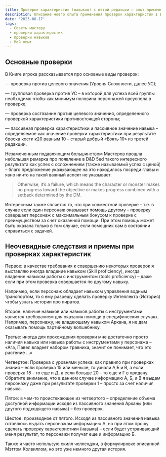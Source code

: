 ```yaml
---
title: Проверки характеристик (навыков) в пятой редакции – опыт применения
description: Описание моего опыта применения проверок характеристик в D&D 5e - советы для Мастера
date: '2023-08-17'
tags:
  - Советы мастеру
  - проверки характеристик
  - проверки навыков
  - Мой опыт
---
```


## Основные проверки

В Книге игрока рассказывается про основные виды проверок:

— проверка против целевого значения (Уровня Сложности, далее УС);

— групповая проверка против УС – в которой для успеха всей группы необходимо чтобы как минимум половина персонажей преуспела в проверке;

— проверка состязание против целевого значения, определенного проверкой характеристики противостоящей стороны;

— пассивная проверка характеристики и пассивное значение навыка – определяемое как значение проверки характеристики при результате броска кости к20 равным 10 – старый добрый «Взять 10» из третей редакции.

Незамеченным подавляющим большинством Мастеров прошла небольшая ремарка про появление в D&D 5ed такого интересного результата как успех с осложнением (также называемый успех с ценой) – благо предложение указывающее на это находилось посреди главы и явно ничто на такой важный аспект не указывает.

> Otherwise, it’s a failure, which means the character or monster makes no progress toward the objective or makes progress combined with a setback determined by the DM.

Интересным также является то, что при совместной проверке – т.е. в случае если один персонаж оказывает помощь другому – проверку совершает персонаж с максимальным бонусом к проверке с преимуществом за счет оказанной помощи. При этом помощь может быть оказана только в том случае, если помощник сам в состоянии справиться с задачей.

## Неочевидные следствия и приемы при проверках характеристик

Первое: в качестве требования к совершению некоторых проверок я выставляю иногда владение навыком (Skill proficiency), иногда владение навыком работы с инструментом (tools proficiency) – даже если при этом проверка совершается по другому навыку.

Например, если персонаж обладает навыком управления водным транспортом, то я ему разрешу сделать проверку Интеллекта (История) чтобы узнать истории про пиратов.

Второе: наличие навыков или навыков работы с инструментами является требованием для оказания помощи в специфических случаях. Например, персонажу, не владеющему навыком Аркана, я не дам оказывать помощь партийному волшебнику.

Третье: иногда для прохождения проверки мне достаточно просто наличия навыка или навыка работы с инструментами у персонажа – «Ага, Павел владеет набором травника, значит он понимает, что это растение …»

Четвертое: Проверка с уровнями успеха: как правило при проверках знаний – если проверка 15 или меньше, то узнали А,Б и В, а если проверка 18 – то еще и Д, а если больше 20 – то еще и Г в придачу. Обратите внимание, что в данном случае информацию А, Б, и В я выдам персонажу даже при результате проверки 1 – просто за счет наличия навыка.

Пятое: в чем-то проистекающее из четвертого – определение объема доступной информации исходя из пассивного значения Арканы (или другого подходящего навыка) – без проверок.

Шестое: производное от пятого. Исходя из пассивного значения навыка готовлюсь выдать персонажам информацию А, но при этом прошу сделать проверку характеристики (навыка) – если будет устраивающий меня результат, то персонажи получат еще и информацию Б.

Также я часто использую скилл челленджи, в формулировке описанной Мэттом Колвиллом, но это уже немного другая история.
